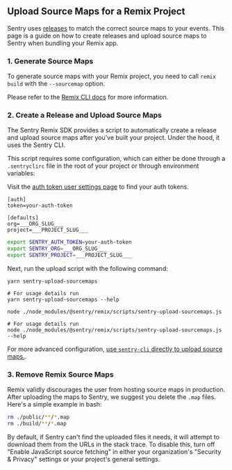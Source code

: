 ## Upload Source Maps for a Remix Project

Sentry uses [releases](/product/releases/) to match the correct source maps to your events.
This page is a guide on how to create releases and upload source maps to Sentry when bundling your Remix app.

### 1. Generate Source Maps

To generate source maps with your Remix project, you need to call `remix build` with the `--sourcemap` option.

Please refer to the [Remix CLI docs](https://remix.run/docs/en/v1/other-api/dev#remix-cli) for more information.

### 2. Create a Release and Upload Source Maps

The Sentry Remix SDK provides a script to automatically create a release and upload source maps after you've built your project.
Under the hood, it uses the Sentry CLI.

This script requires some configuration, which can either be done through a `.sentryclirc` file in the root of your project or through environment variables:

<Note>

Visit the [auth token user settings page](https://sentry.io/settings/account/api/auth-tokens/) to find your auth tokens.

</Note>

```ìni {filename:.sentryclirc}
[auth]
token=your-auth-token

[defaults]
org=___ORG_SLUG___
project=___PROJECT_SLUG___
```

```bash
export SENTRY_AUTH_TOKEN=your-auth-token
export SENTRY_ORG=___ORG_SLUG___
export SENTRY_PROJECT=___PROJECT_SLUG___
```

Next, run the upload script with the following command:

```yarn
yarn sentry-upload-sourcemaps

# For usage details run
yarn sentry-upload-sourcemaps --help
```

```npm
node ./node_modules/@sentry/remix/scripts/sentry-upload-sourcemaps.js

# For usage details run
node ./node_modules/@sentry/remix/scripts/sentry-upload-sourcemaps.js --help
```

<Note>

For more advanced configuration, [use `sentry-cli` directly to upload source maps.](https://github.com/getsentry/sentry-cli).

</Note>

### 3. Remove Remix Source Maps

Remix validly discourages the user from hosting source maps in production. After uploading the maps to Sentry, we suggest you delete the `.map` files. Here's a simple example in bash:

```bash
rm ./public/**/*.map
rm ./build/**/*.map
```

<Note>

By default, if Sentry can't find the uploaded files it needs, it will attempt to download them from the URLs in the stack trace. To disable this, turn off "Enable JavaScript source fetching" in either your organization's "Security & Privacy" settings or your project's general settings.

</Note>
